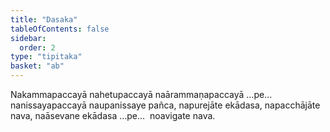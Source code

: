 ```yaml
---
title: "Dasaka"
tableOfContents: false
sidebar:
  order: 2
type: "tipitaka"
basket: "ab"
---
```



<DynamicBreadcrumb />

<Paragraph number="1228">
Nakammapaccayā nahetupaccayā naārammaṇapaccayā …pe…  nanissayapaccayā naupanissaye pañca, napurejāte ekādasa, napacchājāte nava, naāsevane ekādasa …pe…  noavigate nava.
</Paragraph>